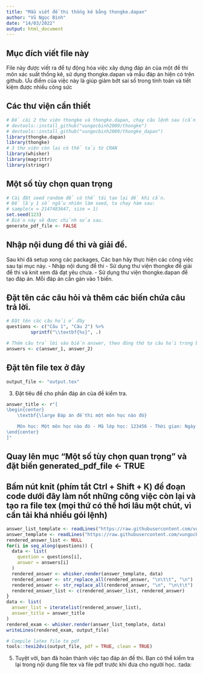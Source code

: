 ```yaml
---
title: "Mẫu viết đề thi thống kê bằng thongke.dapan"
author: "Vũ Ngọc Bình"
date: "14/03/2022"
output: html_document
---
```


## Mục đích viết file này

File này được viết ra để tự động hóa việc xây dựng đáp án của một đề thi môn xác suất thống kê, sử dụng thongke.dapan và mẫu đáp án hiện có trên github. Ưu điểm của việc này là giúp giảm bớt sai số trong tính toán và tiết kiệm được nhiều công sức

## Các thư viện cần thiết
```r
# Để cài 2 thư viện thongke và thongke.dapan, chạy câu lệnh sau (cần có devtool - cài tử CRAN)
# devtools::install_github("vungocbinh2009/thongke")
# devtools::install_github("vungocbinh2009/thongke_dapan")
library(thongke.dapan)
library(thongke)
# 3 thư viện còn lại có thể tải từ CRAN
library(whisker)
library(magrittr)
library(stringr)
```
## Một số tùy chọn quan trọng
```r
# Cài đặt seed random để có thể tái tạo lại đề khi cần.
# Để lấy 1 số ngẫu nhiên làm seed, ta chạy hàm sau:
# sample(x = 2147483647, size = 1)
set.seed(123)
# Biến này sẽ được chỉnh sửa sau.
generate_pdf_file <- FALSE
```

## Nhập nội dung đề thi và giải đề.
Sau khi đã setup xong các packages, Các bạn hãy thực hiện các công việc sau tại mục này.
- Nhập nội dung để thi
- Sử dụng thư viện thongke để giải đề thi và knit xem đã đạt yêu chưa.
- Sử dụng thư viện thongke.dapan để tạo đáp án. Mỗi đáp án cần gán vào 1 biến.

## Đặt tên các câu hỏi và thêm các biến chứa câu trả lời.

```r
# Đặt tên các câu hỏi ở đây
questions <- c("Câu 1", "Câu 2") %>%
         sprintf("\\textbf{%s}", .)

# Thêm câu trả lời vào biến answer, theo đúng thứ tự câu hỏi trong biến question.
answers <- c(answer_1, answer_2)
```

## Đặt tên file tex ở đây
```r
output_file <- "output.tex"
```
3. Đặt tiêu đề cho phần đáp án của đề kiểm tra.

```r
answer_title <- r"[
\begin{center}
    \textbf{\large Đáp án đề thi một môn học nào đó}

    Môn học: Một môn học nào đó - Mã lớp học: 123456 - Thời gian: Ngày tận thế.
\end{center}
]"
```

## Quay lên mục "Một số tùy chọn quan trọng" và đặt biến generated_pdf_file <- TRUE

## Bấm nút knit (phím tắt Ctrl + Shift + K) để đoạn code dưới đây làm nốt những công việc còn lại và tạo ra file tex (mọi thứ có thể hơi lâu một chút, vì cần tải khá nhiều gói lệnh)

```r
answer_list_template <- readLines("https://raw.githubusercontent.com/vungocbinh2009/thongke.dapan/master/exam_template/answer_list_template.mustache")
answer_template <- readLines("https://raw.githubusercontent.com/vungocbinh2009/thongke.dapan/master/exam_template/answer_template.mustache")
rendered_answer_list <- NULL
for(i in seq_along(questions)) {
  data <- list(
    question = questions[i],
    answer = answers[i]
  )
  rendered_answer <- whisker.render(answer_template, data)
  rendered_answer <- str_replace_all(rendered_answer, "\n\t\t", "\n")
  rendered_answer <- str_replace_all(rendered_answer, "\n", "\n\t\t")
  rendered_answer_list <- c(rendered_answer_list, rendered_answer)
}
data <- list(
  answer_list = iteratelist(rendered_answer_list),
  answer_title = answer_title
)
rendered_exam <- whisker.render(answer_list_template, data)
writeLines(rendered_exam, output_file)

# Compile latex file to pdf
tools::texi2dvi(output_file, pdf = TRUE, clean = TRUE)
```

5. Tuyệt vời, bạn đã hoàn thành việc tạo đáp án đề thi. Bạn có thể kiểm tra lại trong nội dung file tex và file pdf trước khi đưa cho người học. :tada:
